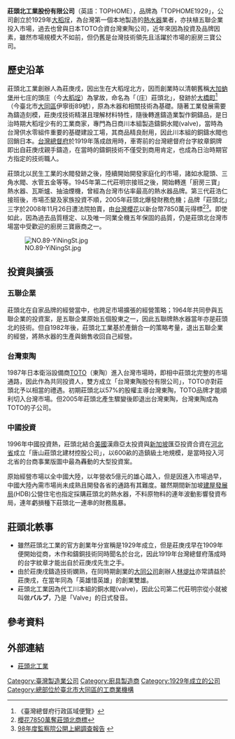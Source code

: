 {{Infobox Company
|company_name = 莊頭北工業股份有限公司
|company_name_en = TOPHOME
|type = [[股份有限公司|股份有限公司]]
|trading_name = 莊頭北工業
|company_logo = [[File:Tophome1929.jpg|250px]]
|foundation = 1929年<br>{{TWN-JPN}}[[臺北市_(州轄市)|臺北市]][[大稻埕|大稻埕]]
|local_code_name = TW
|local_code = 07366411
|location = {{ROC-TW}}<br>[[臺北市|臺北市]][[大同區_(臺北市)|大同區]]重慶北路三段156號
|area_served = [[台灣|台灣]]
|founder = 莊庚戌
|key_people = [[董事長|董事長]]：廖學誠
|industry = 家用瓦斯爐具設備製造業
|products = [[熱水器|熱水器]]<br>[[瓦斯爐|瓦斯爐]]<br>[[抽油煙機|抽油煙機]]
|num_employees = 60人
|assets = [[新台幣|新台幣]]900,000,000元
|capital = [[新台幣|新台幣]]600,000,000元
|homepage = [http://www.tophome1929.com.tw/ www.tophome1929.com.tw]
}}

'''莊頭北工業股份有限公司'''（英語：TOPHOME），品牌為「TOPHOME1929」，公司創立於1929年[[大稻埕|大稻埕]]，為台灣第一個本地製造的[[熱水器|熱水器]]業者，亦扶植五聯企業投入市場，過去也曾與日本TOTO合資台灣東陶公司，近年來因為投資及品牌因素，雖然市場規模大不如前，但仍舊是台灣技術領先且活躍於市場的廚房三寶公司。

==歷史沿革==
莊頭北工業創辦人為莊庚戌，因出生在大稻埕北方，因而創業時以清朝舊稱[[大加蚋堡|大加蚋堡]]卅七庄的頭庄（今[[大稻埕|大稻埕]]）為掌故，命名為「（庄）莊頭北」，發跡於[[大橋町|大橋町]]<ref>《臺灣總督府行政區域便覽》</ref>（今臺北市[[大同區_(臺北市)|大同區]]伊寧街89號），原為木器和相關技術為基礎。隨著工業發展需要為鑄造刻模，莊庚戌技術精湛且理解材料特性，隨後轉進鑄造業製作銅鑄品，是日治時期大稻埕少有的工業商家，專門為日商川本組製造鑄銅水閥(valve)，當時為台灣供水零組件重要的基礎建設工場，其商品精良耐用，因此川本組的銅鑄水閥也回銷日本。[[台灣總督府|台灣總督府]]於1919年落成啟用時，車寄前的台灣總督府台字紋章銅牌即出自莊庚戌親手鑄造，在當時的鑄銅技術不僅受到商用肯定，也成為日治時期官方指定的技術職人。

莊頭北以民生工業的水閥發跡之後，陸續開始開發家庭化的市場，諸如水龍頭、三角水閥、水管五金等等。1945年第二代莊明宗接班之後，開始轉進「廚房三寶」熱水器、瓦斯爐、抽油煙機，曾經為台灣市佔率最高的熱水器品牌。第三代莊浩仁接班後，市場丕變及家族投資不順，2005年莊頭北爆發財務危機；品牌「莊頭北」三字於2008年11月26日遭法院拍賣，由[[台灣櫻花|台灣櫻花]]以新台幣7850萬元得標<ref>[http://www.appledaily.com.tw/appledaily/article/headline/20081127/31177724/ 櫻花7850萬奪莊頭北商標]</ref><ref>[http://humanrights.cy.gov.tw/AP_HOME/Op_Upload/eDoc/%E8%AA%BF%E6%9F%A5%E5%A0%B1%E5%91%8A/98/098000135%E8%8E%8A%E9%A0%AD%E5%8C%97%E8%AA%BF%E6%9F%A5%E5%A0%B1%E5%91%8A%28%E5%B0%8D%E5%A4%96%E4%B8%8A%E7%B6%B2%29.pdf 98年度監察院公開上網調查報告] {{webarchive|url=https://web.archive.org/web/20141218094912/http://humanrights.cy.gov.tw/AP_HOME/Op_Upload/eDoc/%E8%AA%BF%E6%9F%A5%E5%A0%B1%E5%91%8A/98/098000135%E8%8E%8A%E9%A0%AD%E5%8C%97%E8%AA%BF%E6%9F%A5%E5%A0%B1%E5%91%8A%28%E5%B0%8D%E5%A4%96%E4%B8%8A%E7%B6%B2%29.pdf |date=2014-12-18 }}</ref>。即使如此，因為過去品質穩定、以及唯一同業全機五年保固的品質，仍是莊頭北台灣市場當中受歡迎的廚房三寶廠商之一。

[[File:NO.89-YiNingSt.jpg|thumb]]

==投資與擴張==
===五聯企業===
莊頭北在自家品牌的經營當中，也跨足市場擴張的經營策略；1964年共同參與五聯企業的投資案，是五聯企業原始五個股東之一，因此五聯牌熱水器當年亦是莊頭北的技術。但自1982年後，莊頭北工業基於產銷合一的策略考量，退出五聯企業的經營，將熱水器的生產與銷售收回自己經營。

===台灣東陶===
1987年日本衛浴設備商[[TOTO|TOTO]]（東陶）進入台灣市場時，即相中莊頭北完整的市場通路，因此作為共同投資人，雙方成立「台灣東陶股份有限公司」，TOTO亦對莊頭北予以相當的禮遇。初期莊頭北以57%的股權主導台灣東陶，TOTO品牌才能順利切入台灣市場。但2005年莊頭北產生驟變後即退出台灣東陶，台灣東陶成為TOTO的子公司。

===中國投資===
1996年中國投資熱，莊頭北結合[[美國|美國]]漢鼎亞太投資與[[新加坡|新加坡]]匯亞投資合資在[[河北省|河北省]]成立「唐山莊頭北建材控股公司」，以600畝的造鎮級土地規模，是當時投入河北省的台商事業版圖中最為轟動的大型投資案。

原始經營市場以全中國大陸，以年營收5億元的雄心踏入，但是因進入市場過早，中國大陸內需市場尚未成熟且開發各省的通路有其難度。雖然期間新加坡[[建屋發展局|建屋發展局]](HDB)公營住宅也指定採購莊頭北的熱水器，不料原物料的連年波動影響發資布局，連年虧損種下莊頭北一連串的財務風暴。

==莊頭北軼事==
*雖然莊頭北工業的官方創業年分宣稱是1929年成立，但是莊庚戌早在1909年便開始從商，木作和鑄銅技術同時聞名於台北，因此1919年台灣總督府落成時的台字紋章才能出自於莊庚戌先生之手。
*由於莊庚戌鑄造技術嫻熟，在同時期創業的[[大同公司|大同公司]]創辦人[[林煶灶|林煶灶]]亦常請益於莊庚戌，在當年同為「英雄惜英雄」的創業雙雄。
*莊頭北工業因為代工川本組的銅水閥(valve)，因此公司第二代莊明宗從小就被叫做'''バルブ'''，乃是「Valve」的日式發音。

==參考資料==
{{reflist}}

==外部連結==
*[http://www.tophome1929.com.tw/ 莊頭北工業]

[[Category:臺灣製造業公司|Category:臺灣製造業公司]]
[[Category:廚具製造商|Category:廚具製造商]]
[[Category:1929年成立的公司|Category:1929年成立的公司]]
[[Category:總部位於臺北市大同區的工商業機構|Category:總部位於臺北市大同區的工商業機構]]